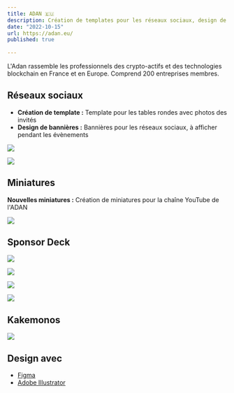 ```yaml
---
title: ADAN 🇪🇺
description: Création de templates pour les réseaux sociaux, design de miniatures pour youtube, design de NFT, création de Kakemonos et Sponsor Deck.
date: "2022-10-15"
url: https://adan.eu/
published: true
  
---
```


L'Adan rassemble les professionnels des crypto-actifs et des technologies blockchain en France et en Europe. Comprend 200 entreprises membres.

## Réseaux sociaux

- **Création de template :** Template pour les tables rondes avec photos des invités
- **Design de bannières :** Bannières pour les réseaux sociaux, à afficher pendant les évènements



![](/adan-twitter.png)

![](/adan-cff.png)

## Miniatures

**Nouvelles miniatures :** Création de miniatures pour la chaîne YouTube de l'ADAN



![](/adan-youtube.png)

## Sponsor Deck



![](/sponso-1.png)

![](/sponso-2.png)

![](/sponso-3.png)

![](/sponso-4.png)


## Kakemonos



![](/kakemono-nft.png)

## Design avec

- [Figma](https://www.figma.com/)
- [Adobe Illustrator](https://www.adobe.com/fr/products/illustrator.html)